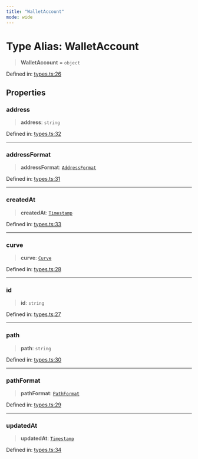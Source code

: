 ```yaml
---
title: "WalletAccount"
mode: wide
---
```

  
# Type Alias: WalletAccount

> **WalletAccount** = `object`

Defined in: [types.ts:26](https://github.com/tkhq/sdk/blob/ee72856c3f450731d7501ab05001215768b71500/packages/sdk-react-native/src/types.ts#L26)

## Properties

### address

> **address**: `string`

Defined in: [types.ts:32](https://github.com/tkhq/sdk/blob/ee72856c3f450731d7501ab05001215768b71500/packages/sdk-react-native/src/types.ts#L32)

***

### addressFormat

> **addressFormat**: [`AddressFormat`](../AddressFormat/readme)

Defined in: [types.ts:31](https://github.com/tkhq/sdk/blob/ee72856c3f450731d7501ab05001215768b71500/packages/sdk-react-native/src/types.ts#L31)

***

### createdAt

> **createdAt**: [`Timestamp`](../Timestamp/readme)

Defined in: [types.ts:33](https://github.com/tkhq/sdk/blob/ee72856c3f450731d7501ab05001215768b71500/packages/sdk-react-native/src/types.ts#L33)

***

### curve

> **curve**: [`Curve`](../Curve/readme)

Defined in: [types.ts:28](https://github.com/tkhq/sdk/blob/ee72856c3f450731d7501ab05001215768b71500/packages/sdk-react-native/src/types.ts#L28)

***

### id

> **id**: `string`

Defined in: [types.ts:27](https://github.com/tkhq/sdk/blob/ee72856c3f450731d7501ab05001215768b71500/packages/sdk-react-native/src/types.ts#L27)

***

### path

> **path**: `string`

Defined in: [types.ts:30](https://github.com/tkhq/sdk/blob/ee72856c3f450731d7501ab05001215768b71500/packages/sdk-react-native/src/types.ts#L30)

***

### pathFormat

> **pathFormat**: [`PathFormat`](../PathFormat/readme)

Defined in: [types.ts:29](https://github.com/tkhq/sdk/blob/ee72856c3f450731d7501ab05001215768b71500/packages/sdk-react-native/src/types.ts#L29)

***

### updatedAt

> **updatedAt**: [`Timestamp`](../Timestamp/readme)

Defined in: [types.ts:34](https://github.com/tkhq/sdk/blob/ee72856c3f450731d7501ab05001215768b71500/packages/sdk-react-native/src/types.ts#L34)
